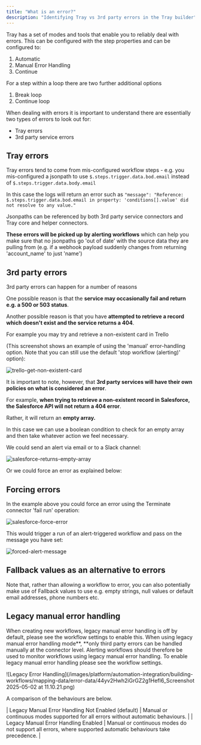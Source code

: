 ```yaml
---
title: "What is an error?"
description: "Identifying Tray vs 3rd party errors in the Tray builder"
---
```


Tray has a set of modes and tools that enable you to reliably deal with errors. This can be configured with the step properties and can be configured to:

1. Automatic 
2. Manual Error Handling 
3. Continue 

For a step within a loop there are two further additional options

1. Break loop 
2. Continue loop 

When dealing with errors it is important to understand there are essentially two types of errors to look out for:

- Tray errors
- 3rd party service errors

## Tray errors

Tray errors tend to come from mis-configured workflow steps - e.g. you mis-configured a jsonpath to use `$.steps.trigger.data.bod.email` instead of `$.steps.trigger.data.body.email`

In this case the logs will return an error such as `"message": "Reference: $.steps.trigger.data.bod.email in property: 'conditions[].value' did not resolve to any value."`

Jsonpaths can be referenced by both 3rd party service connectors and Tray core and helper connectors.

**These errors will be picked up by alerting workflows** which can help you make sure that no jsonpaths go 'out of date' with the source data they are pulling from (e.g. if a webhook payload suddenly changes from returning 'account_name' to just 'name')

## 3rd party errors[​](http://localhost:3000/docs/error-handling/what-is-an-error#3rd-party-errors)

3rd party errors can happen for a number of reasons

One possible reason is that the **service may occasionally fail and return e.g. a 500 or 503 status**.

Another possible reason is that you have **attempted to retrieve a record which doesn't exist and the service returns a 404**.

For example you may try and retrieve a non-existent card in Trello

(This screenshot shows an example of using the 'manual' error-handling option. Note that you can still use the default 'stop workflow (alerting)' option):

![trello-get-non-existent-card](/images/platform/automation-integration/building-workflows/mapping-data/error-data/3DXdcuh4Hl6bKRLUdrDVhY_trello-get-non-existent-card.png)

It is important to note, however, that **3rd party services will have their own policies on what is considered an error**.

For example, **when trying to retrieve a non-existent record in Salesforce, the Salesforce API will not return a 404 error**.

Rather, it will return an **empty array.**

In this case we can use a boolean condition to check for an empty array and then take whatever action we feel necessary.

We could send an alert via email or to a Slack channel:

![salesforce-returns-empty-array](/images/platform/automation-integration/building-workflows/mapping-data/error-data/44qHW9y8NzK2mHNKz97kZL_salesforce-returns-empty-array.png)

Or we could force an error as explained below:

## Forcing errors[​](http://localhost:3000/docs/error-handling/what-is-an-error#forcing-errors)

In the example above you could force an error using the Terminate connector 'fail run' operation:

![salesforce-force-error](/images/platform/automation-integration/building-workflows/mapping-data/error-data/7GMmWLIYHzq8YIpPRCu6sb_salesforce-force-error.png)

This would trigger a run of an alert-triggered workflow and pass on the message you have set:

![forced-alert-message](/images/platform/automation-integration/building-workflows/mapping-data/error-data/72BYl8iqYxVRlcgfiYg1Xk_forced-alert-message.png)

## Fallback values as an alternative to errors[​](http://localhost:3000/docs/error-handling/what-is-an-error#fallback-values)

Note that, rather than allowing a workflow to error, you can also potentially make use of Fallback values to use e.g. empty strings, null values or default email addresses, phone numbers etc. 

## Legacy manual error handling

When creating new workflows, legacy manual error handling is off by default, please see the workflow settings to enable this. When using legacy manual error handling mode**, **only third party errors can be handled manually at the connector level. Alerting workflows should therefore be used to monitor workflows using legacy manual error handling. To enable legacy manual error handling please see the workflow settings. 

![Legacy Error Handling](/images/platform/automation-integration/building-workflows/mapping-data/error-data/44yv2Hwh2iGrGZ2g1HefI6_Screenshot 2025-05-02 at 11.10.21.png)

A comparison of the behaviours are below.

| Legacy Manual Error Handling Not Enabled (default) | Manual or continuous modes supported for all errors without automatic behaviours. |
| Legacy Manual Error Handling Enabled | Manual or continuous modes do not support all errors,  where supported automatic behaviours take precedence. |
